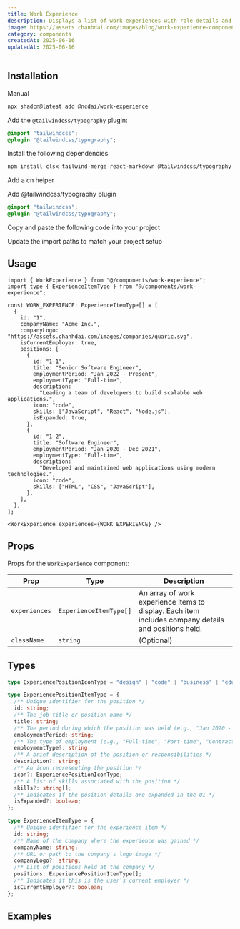 ```yaml
---
title: Work Experience
description: Displays a list of work experiences with role details and durations.
image: https://assets.chanhdai.com/images/blog/work-experience-component.webp?t=1750149861
category: components
createdAt: 2025-06-16
updatedAt: 2025-06-16
---
```


<ComponentPreview
  name="work-experience-demo"
  openInV0Url="https://chanhdai.com/r/work-experience-block-01.json"
  notProse={false}
  codeCollapsible
/>

## Installation

<CodeTabs className="gap-0">

<TabsList>
  <TabsTriggerShadcnCLI />
  <TabsTrigger value="manual">Manual</TabsTrigger>
</TabsList>

<TabsContent value="cli" className="[&>figure]:last:mb-0">

```bash
npx shadcn@latest add @ncdai/work-experience
```

Add the `@tailwindcss/typography` plugin:

```css title="globals.css" showLineNumbers {2}
@import "tailwindcss";
@plugin "@tailwindcss/typography";
```

</TabsContent>

<TabsContent value="manual">

<Steps>

<Step>Install the following dependencies</Step>

```bash
npm install clsx tailwind-merge react-markdown @tailwindcss/typography lucide-react
```

<Step>Add a cn helper</Step>

<ComponentSource
  src="src/lib/utils.ts"
  title="lib/utils.ts"
  showLineNumbers
  collapsible={false}
/>

<Step>Add @tailwindcss/typography plugin</Step>

```css title="globals.css" showLineNumbers {2}
@import "tailwindcss";
@plugin "@tailwindcss/typography";
```

<Step>Copy and paste the following code into your project</Step>

<ComponentSource
  name="work-experience"
  title="components/work-experience.tsx"
  showLineNumbers
/>

<Step>Update the import paths to match your project setup</Step>

</Steps>

</TabsContent>

</CodeTabs>

## Usage

```tsx
import { WorkExperience } from "@/components/work-experience";
import type { ExperienceItemType } from "@/components/work-experience";
```

<CodeCollapsibleWrapper>

```tsx
const WORK_EXPERIENCE: ExperienceItemType[] = [
  {
    id: "1",
    companyName: "Acme Inc.",
    companyLogo: "https://assets.chanhdai.com/images/companies/quaric.svg",
    isCurrentEmployer: true,
    positions: [
      {
        id: "1-1",
        title: "Senior Software Engineer",
        employmentPeriod: "Jan 2022 - Present",
        employmentType: "Full-time",
        description:
          "Leading a team of developers to build scalable web applications.",
        icon: "code",
        skills: ["JavaScript", "React", "Node.js"],
        isExpanded: true,
      },
      {
        id: "1-2",
        title: "Software Engineer",
        employmentPeriod: "Jan 2020 - Dec 2021",
        employmentType: "Full-time",
        description:
          "Developed and maintained web applications using modern technologies.",
        icon: "code",
        skills: ["HTML", "CSS", "JavaScript"],
      },
    ],
  },
];
```

</CodeCollapsibleWrapper>

```tsx
<WorkExperience experiences={WORK_EXPERIENCE} />
```

## Props

Props for the `WorkExperience` component:

| Prop          | Type                   | Description                                                                                          |
| ------------- | ---------------------- | ---------------------------------------------------------------------------------------------------- |
| `experiences` | `ExperienceItemType[]` | An array of work experience items to display. Each item includes company details and positions held. |
| `className`   | `string`               | (Optional)                                                                                           |

## Types

```ts
type ExperiencePositionIconType = "design" | "code" | "business" | "education";

type ExperiencePositionItemType = {
  /** Unique identifier for the position */
  id: string;
  /** The job title or position name */
  title: string;
  /** The period during which the position was held (e.g., "Jan 2020 - Dec 2021") */
  employmentPeriod: string;
  /** The type of employment (e.g., "Full-time", "Part-time", "Contract") */
  employmentType?: string;
  /** A brief description of the position or responsibilities */
  description?: string;
  /** An icon representing the position */
  icon?: ExperiencePositionIconType;
  /** A list of skills associated with the position */
  skills?: string[];
  /** Indicates if the position details are expanded in the UI */
  isExpanded?: boolean;
};

type ExperienceItemType = {
  /** Unique identifier for the experience item */
  id: string;
  /** Name of the company where the experience was gained */
  companyName: string;
  /** URL or path to the company's logo image */
  companyLogo?: string;
  /** List of positions held at the company */
  positions: ExperiencePositionItemType[];
  /** Indicates if this is the user's current employer */
  isCurrentEmployer?: boolean;
};
```

## Examples

<ComponentPreview
  name="work-experience-demo"
  openInV0Url="https://chanhdai.com/r/work-experience-block-01.json"
  notProse={false}
  codeCollapsible
/>
